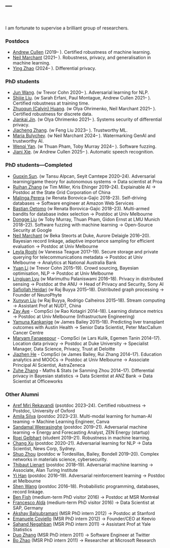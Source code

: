 ---
---

<link rel="stylesheet" href="styles.css" type="text/css">

<br>

I am fortunate to supervise a brilliant group of researchers.

### Postdocs

* [Andrew Cullen](https://www.linkedin.com/in/andrew-cullen-67b04746/?originalSubdomain=au) (2019-- ). Certified robustness of machine learning.
* [Neil Marchant](https://www.ngmarchant.net/) (2021-- ). Robustness, privacy, and generalisation in machine learning.
* [Ying Zhao](https://scholar.google.com/citations?user=6e-e6Q4AAAAJ) (2024-- ). Differential privacy.

### PhD students

* [Jun Wang](https://www.linkedin.com/in/jun-wang-15065b170/). (w Trevor Cohn 2020-- ). Adversarial learning for NLP.
* [Shijie Liu](https://www.linkedin.com/in/shijie-liu-9162b8151/). (w Sarah Erfani, Paul Montague, Andrew Cullen 2021-- ). Certified robustness at training time.
* [Zhuoqun (Calvin) Huang](https://github.com/Dovermore). (w Olya Ohrimenko, Neil Marchant 2021-- ). Certified robustness for discrete data.
* [Jiankai Jin](https://jason-jiankai.github.io/). (w Olya Ohrimenko 2021-- ). Systems security of differential privacy.
* [Jiacheng Zhang](https://cis.unimelb.edu.au/people/students/jiacheng-zhang). (w Feng Liu 2023-- ). Trustworthy ML.
* [Maria Bulychev](https://cis.unimelb.edu.au/people/graduate-researchers/artificial-intelligence/maria-bulychev). (w Neil Marchant 2024-- ). Watermarking GenAI and trustworthy AI.
* [Wenqi Yan](https://www.linkedin.com/in/wenqi-yan-082a18223/?trk=people-guest_people_search-card&originalSubdomain=au). (w Thuan Pham, Toby Murray 2024-- ). Software fuzzing.
* [Jiani Xie](https://www.linkedin.com/in/jiani-xie-a79a67152/?originalSubdomain=au). (w Andrew Cullen 2025-- ). Automatic speech recognition.

### PhD students---Completed

* [Guoxin Sun](https://www.linkedin.com/in/guoxin-sun-338888162/). (w Tansu Alpcan, Seyit Camtepe 2020--24). Adversarial learning/game theory for autonomous systems → Data scientist at Proa
* [Ruihan Zhang](https://scholar.google.com/citations?user=gjSlsnQAAAAJ&hl=en) (w Tim Miller, Kris Ehinger 2019--24). Explainable AI →  Postdoc at the State Grid Corporation of China
* [Malinga Perera](http://www.malinga.me/) (w Renata Borovica-Gajic 2018--23). Self-driving databases → Software engineer at Amazon Web Services
* [Bastian Oetomo](https://www.linkedin.com/in/bastian-oetomo-34300856/) (w Renata Borovica-Gajic 2018--23). Multi-armed bandits for database index selection → Postdoc at Univ Melbourne
* [Dongge Liu](https://www.linkedin.com/in/dongge-liu-9a957913a) (w Toby Murray, Thuan Pham, Gidon Ernst at LMU Munich 2018--22). Software fuzzing with machine learning → Open-Source Security at Google
* [Neil Marchant](https://www.ngmarchant.net/) (w Beka Steorts at Duke, Aurore Delaigle 2016--20). Bayesian record linkage, adaptive importance sampling for efficient evaluation → Postdoc at Univ Melbourne
* [Leyla Roohi](https://au.linkedin.com/in/leyla-roohi-b4544a67) (w Vanessa Teague 2017--19). Secure storage and private querying for telecommunications metadata → Postdoc at Univ Melbourne → Analytics at National Australia Bank
* [Yuan Li](https://scholar.google.com/citations?user=qDDC09EAAAAJ&hl=en) (w Trevor Cohn 2015--19). Crowd sourcing, Bayesian optimisation, NLP → Postdoc at Univ Melbourne
* [Lingjuan Lyu](https://www.researchgate.net/profile/Lingjuan_Lyu) (w Marimuthu Palaniswami 2016--18). Privacy in distributed sensing → Postdoc at the ANU → Head of Privacy and Security, Sony AI
* [Safiollah Heidari](https://sites.google.com/site/safiheidari/) (w Raj Buyya 2015--18). Distributed graph processing → Founder of NeuroPhyte
* [Xunyun Liu](https://xunyunliu.github.io/) (w Raj Buyya, Rodrigo Calheiros 2015--18). Stream computing → Assistant Prof at NUDT, China
* [Zay Aye](https://www.researchgate.net/profile/Zay_Aye) - CompSci (w Rao Kotagiri 2014--18). Learning distance metrics → Postdoc at Univ Melbourne (Infrastructure Engineering)
* [Yamuna Kankanige](https://www.linkedin.com/in/yamuna-kankanige-8b258a26/) (w James Bailey 2015--18). Predicting liver transplant outcomes with Austin Health → Senior Data Scientist, Peter MacCallum Cancer Centre
* [Maryam Fanaeepour](https://scholar.google.com.au/citations?user=1EPDwbAAAAAJ&hl=en) - CompSci (w Lars Kulik, Egemen Tanin 2014--17). Location data privacy → Postdoc at Duke University → Specialist Manager, Data Science, Privacy, Trust at Deloitte
* [Jiazhen He](https://scholar.google.com.au/citations?user=GtpWKiwAAAAJ&hl=en) - CompSci (w James Bailey, Rui Zhang 2014--17). Education analytics and MOOCs → Postdoc at Univ Melbourne → Associate Principal AI Scientist, AstraZeneca
* [Zuhe Zhang](https://www.researchgate.net/profile/Zuhe_Zhang) - Maths & Stats (w Sanming Zhou 2014--17). Differential privacy in Bayesian statistics → Data Scientist at ANZ Bank → Data Scientist at Officeworks

### Other Alumni

* [Aref Miri Rekavandi](https://arekavandi.github.io/) (psotdoc 2023--24). Certified robustness  →  Postdoc, University of Oxford
* [Amila Silva](https://www.amilasilva.com/) (postdoc 2023--23). Multi-modal learning for human-AI teaming →  Machine Learning Engineer, Canva
* [Sandamal Weerasinghe](https://cis.unimelb.edu.au/people/prameesha-weerasinghe) (postdoc 2019--21). Adversarial machine learning → Energy and Forecasting Analyst, ZEN Energy (startup)
* [Roei Gelbhart](https://scholar.google.co.il/citations?user=en8SzLcAAAAJ&hl=en) (student 2019--21). Robustness in machine learning.
* [Chang Xu](https://changxu.io/) (postdoc 2020--21). Adversarial learning for NLP → Data Scientist, News Corp, Sydney.
* [Shuo Zhou](https://shuozhou.github.io/) (postdoc w Tordesillas, Bailey, Bondell 2019--20). Complex networks in materials science, cybersecurity.
* [Thibaut Lienart](https://tlienart.github.io/) (postdoc 2018--19). Adversarial machine learning → Associate, Alan Turing Institute
* [Yi Han](https://scholar.google.com/citations?user=e_mtK4kAAAAJ&hl=en) (postdoc 2016--19). Adversarial reinforcement learning → Postdoc at Melbourne
* [Shen Wang](https://scholar.google.com/citations?user=TpErHPkAAAAJ&hl=en) (postdoc 2016--18). Probabilistic programming, databases, record linkage.
* [Ben Fish](http://ben.fish/) (medium-term PhD visitor 2016) → Postdoc at MSR Montréal
* [Francesco Aldà](http://www.ruhr-uni-bochum.de/lmi/alda/) (medium-term PhD visitor 2016) → Data Scientist at SAP, Germany
<!-- ### PhD interns---former Microsoft Research -->
* [Akshay Balsubramani](http://www.linkedin.com/pub/akshay-balsubramani/12/3aa/2) (MSR PhD intern 2012) → Postdoc at Stanford
* [Emanuele Coviello](http://acsweb.ucsd.edu/~ecoviell/) (MSR PhD intern 2012) → Founder/CEO at Keevio
* [Sahand Negahban](http://www.eecs.berkeley.edu/~sahand_n/) (MSR PhD intern 2011) → Assistant Prof at Yale Statistics
* [Duo Zhang](http://sifaka.cs.uiuc.edu/~dzhang22/) (MSR PhD intern 2011) → Software Engineer at Twitter
* [Bo Zhao](http://dm1.cs.uiuc.edu/) (MSR PhD intern 2011) → Researcher at Microsoft Research
